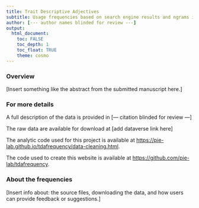 ```yaml
---
title: Trait Descriptive Adjectives
subtitle: Usage frequencies based on search engine results and ngrams in Google Books
author: [--- author names blinded for review ---]
output: 
  html_document:
    toc: FALSE
    toc_depth: 1
    toc_float: TRUE
    theme: cosmo
---
```


### Overview

[Insert something like the abstract from the submitted manuscript here.]

### For more details

A full description of the data is provided in
[--- citation blinded for review ---]
<!-- 
<font size="2">Condon, D. M., & McDougald, S. (under review). Article title. *Journal TBD*.</font>
-->

The raw data are available for download at 
[add dataverse link here]

The analytic code used for this project is available at [https://pie-lab.github.io/tdafrequency/data-cleaning.html](https://pie-lab.github.io/tdafrequency/code.html).

The code used to create this website is available at [https://github.com/pie-lab/tdafrequency](https://github.com/pie-lab/tdafrequency).

### About the frequencies

[Insert info about: the source files, downloading the data, and how users can provide feedback or suggestions.]



